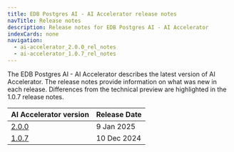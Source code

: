 ```yaml
---
title: EDB Postgres AI - AI Accelerator release notes
navTitle: Release notes
description: Release notes for EDB Postgres AI - AI Accelerator
indexCards: none
navigation:
  - ai-accelerator_2.0.0_rel_notes
  - ai-accelerator_1.0.7_rel_notes
---
```



The EDB Postgres AI - AI Accelerator describes the latest version of AI Accelerator. The release notes provide information on what was new in each release. Differences from the technical preview are highlighted in the 1.0.7 release notes.


| AI Accelerator version | Release Date |
|---|---|
| [2.0.0](./ai-accelerator_2.0.0_rel_notes) | 9 Jan 2025 |
| [1.0.7](./ai-accelerator_1.0.7_rel_notes) | 10 Dec 2024 |
